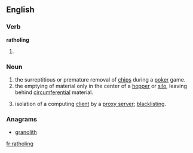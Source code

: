 ==English==
===Verb===
'''ratholing'''
# {{present participle of|rathole}}

===Noun===
{{en-noun|-}}
# the surreptitious or premature removal of [[chips]] during a [[poker]] game.
# the emptying of material only in the center of a [[hopper]] or [[silo]], leaving behind [[circumferential]] material.
# {{rfv-sense}} isolation of a computing [[client]] by a [[proxy server]]; [[blacklist]]ing.

===Anagrams===
* [[granolith#English|granolith]]

[[fr:ratholing]]
